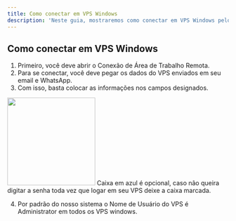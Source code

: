 ```yaml
---
title: Como conectar em VPS Windows
description: 'Neste guia, mostraremos como conectar em VPS Windows pelo RDP.'
---
```


## Como conectar em VPS Windows

1. Primeiro, você deve abrir o Conexão de Área de Trabalho Remota.
2. Para se conectar, você deve pegar os dados do VPS enviados em seu email e WhatsApp.
3. Com isso, basta colocar as informações nos campos designados.

<img height="200" src="/images/vps/como-conectar-vps-windows/rdp.png" />
<Note>Caixa em azul é opcional, caso não queira digitar a senha toda vez que logar em seu VPS deixe a caixa marcada.</Note>

4. Por padrão do nosso sistema o Nome de Usuário do VPS é Administrator em todos os VPS windows.
